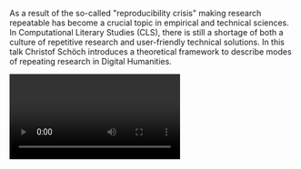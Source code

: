 As a result of the so-called "reproducibility crisis" making research repeatable has become a crucial topic in empirical and technical sciences. In Computational Literary Studies (CLS), there is still a shortage of both a culture of repetitive research and user-friendly technical solutions. In this talk Christof Schöch introduces a theoretical framework to describe modes of repeating research in Digital Humanities.

<Video provider="youtube" id="tnEWZSNCtXE?">

</Video>
